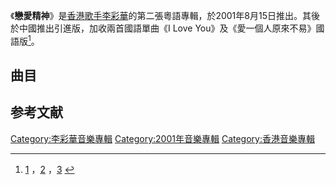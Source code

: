 {{Album infobox | <!-- See Wikipedia:WikiProject_Albums -->
|  Name        = 戀愛精神
|  Type        = [[專輯|專輯]]
|  Artist      = [[李彩華|李彩華]]
|  Cover       = 
|  Released    = 2001年8月15日
|  Recorded    = 2001年
|  Genre       = [[粵語流行音樂|粵語流行音樂]]
|  Length      = 
|  Label       = [[Vinyl_Productions|Vinyl Productions]]製作<br>[[正東唱片|正東唱片]]發行
|  Last album  = [[我愛雨天|我愛雨天]]<br>（2001年）
|  This album  = ''' 戀愛精神'''<br>（2001年）
|  Next album  = [[After_The_Rain|After The Rain]]<br>（2002年）
}}

《''' 戀愛精神'''》是[[香港|香港]][[歌手|歌手]][[李彩華|李彩華]]的第二張粵語專輯，於2001年8月15日推出。其後於中國推出引進版，加收兩首國語單曲《I Love You》及《愛一個人原來不易》國語版<ref>[https://yule.sohu.com/66/32/earticle164113266.shtml] {{Wayback|url=https://yule.sohu.com/66/32/earticle164113266.shtml |date=20210907121844 }}，[https://ent.163.com/edit/010913/010913_101076.html] {{Wayback|url=https://ent.163.com/edit/010913/010913_101076.html |date=20210907121844 }}，[http://ent.sina.com.cn/p/i/2001-11-15/63878.html?from=wap] {{Wayback|url=http://ent.sina.com.cn/p/i/2001-11-15/63878.html?from=wap |date=20210907121842 }}</ref>。

== 曲目 ==
{{tracklist
| headline        = 香港版
| total_length    = 
| title_width = 16%

| title1 = 戀愛止痛素
| note1 = 
| music1 = [[Love_Psychedelico|Love Psychedelico]] 
| lyrics1 = [[林若寧|林若寧]]
| arranger1 = [[何俊傑|何俊傑]]
| producer1 = [[Gary_Chan|Gary Chan]]
| longnote1 = 第四主打歌<br>改編自[[Love_Psychedelico|Love Psychedelico]]的《These Days》<br>國語版本為《I Love You》
| length1 = 

| title2 = 分手勿語
| note2 = 
| music2 = [[伍樂城|伍樂城]] 
| lyrics2 = [[林夕|林夕]]
| arranger2 = 伍樂城
| producer2 = 伍樂城
| longnote2 = 第二主打歌
| length2 = 

| title3 = 愛一個人原來不易
| note3 = 
| music3 = [[伍仲衡|伍仲衡]] 
| lyrics3 = 伍仲衡
| arranger3 = Gary Chan
| producer3 = Gary Chan
| longnote3 = 第三主打歌<br>國語版本為《愛一個人原來不易》
| length3 = 

| title4 = 不必偷窺你
| note4 = 
| music4 = [[薛忠銘|薛忠銘]]
| lyrics4 = [[甄健強|甄健強]]
| arranger4 = [[Martin_Tang|Martin Tang]]
| producer4 = Gary Chan
| longnote4 = 國語原曲為《我愛雨天》
| length4 =


| title5 = 送你一程
| music5 = 伍樂城
| lyrics5 = [[黃偉文|黃偉文]]
| arranger5 = 伍樂城
| producer5 = 伍樂城
| longnote5 =
| length5 = 

| title6 = 深呼吸
| music6 = [[黃尚偉|黃尚偉]]
| lyrics6 = [[傅珮嘉|傅珮嘉]]
| arranger6 = 黃尚偉
| producer6 = 黃尚偉
| longnote6 = 
| length6 =

| title7 = 男生的短髮 
| music7 = [[K.L.Wong|K.L.Wong]]<br>[[Freddie_N.T.Cheng|Freddie N.T.Cheng]]
| lyrics7 = 林夕
| arranger7 = [[林潤明|林潤明]]
| producer7 = Gary Chan<br>林潤明
| longnote7 = 
| length7 = 

| title8 = 快將暑假拍下來			
| note8 = [[方力申|方力申]]、[[鄧健泓|鄧健泓]]、[[林峯|林峯]]合唱
| music8 = [[音公館|音公館]]
| lyrics8 = [[歐志深|歐志深]]
| arranger8 = 音公館
| producer8 = Raymond Ng
| longnote8 = TVB兒童節2001主題曲
| length8 = 

| title9 = 跟你啄一啄
| music9 = Raymond Ng
| lyrics9 = 歐志深
| arranger9 = Raymond Ng
| producer9 = Raymond Ng
| longnote9 = 動畫《[[福星大咀鳥|福星大咀鳥]]》粵語版主題曲
| length9 = 

| title10 = 意猶未盡
| note10 = [[蘇永康|蘇永康]]合唱
| music10 = {{link-ko|沈尙元|심상원}}（{{lang|ko|심상원}}）
| lyrics10 = 歐志深
| arranger10 = 黃尚偉
| producer10 = 黃尚偉
| longnote10 = 第一主打歌<br>改編自As One的《Day By Day》<br>麥斯威爾咖啡粵語版廣告主題曲<br>國語版本為《意猶未盡》
| length10 = 

| title11 = 分手勿語
| note11 = 男女版）（Featuring [[林一峰|林一峰]]
| music11 = 伍樂城
| lyrics11 = 林夕
| arranger11 = 張佳添
| producer11 = 張佳添
| longnote11 = 
| length11 =

| title12 = 愛一個人原來不易
| note12 = 2nd Mix
| music12 = 伍仲衡
| lyrics12 = 伍仲衡
| arranger12 = Gary Chan
| producer12 = Gary Chan
| longnote12 = 
| length12 = 
}}

{{tracklist
| headline        = 中國引進版
| total_length    = 
| title_width = 16%

| title1 = I Love You
| note1 = 國語
| music1 = Love Psychedelico
| lyrics1 = [[李念和|李念和]]
| arranger1 = 何俊傑
| producer1 = Gary Chan
| longnote1 =粵語版本為《戀愛止痛素》
| length1 = 


| title2 = 愛一個人原來不易
| note2 = 國語
| music2 = 伍仲衡
| lyrics2 = 伍仲衡
| arranger2 = Gary Chan
| producer2 = Gary Chan
| longnote2 = 粵語原曲為《愛一個人原來不易》
| length2 =
}}

== 参考文献 ==
{{reflist}}

[[Category:李彩華音樂專輯|Category:李彩華音樂專輯]]
[[Category:2001年音樂專輯|Category:2001年音樂專輯]]
[[Category:香港音樂專輯|Category:香港音樂專輯]]